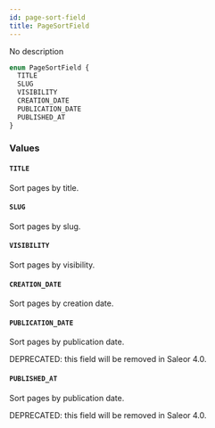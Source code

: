 ```yaml
---
id: page-sort-field
title: PageSortField
---
```



No description

```graphql
enum PageSortField {
  TITLE
  SLUG
  VISIBILITY
  CREATION_DATE
  PUBLICATION_DATE
  PUBLISHED_AT
}
```


### Values

#### `TITLE` 

Sort pages by title.


#### `SLUG` 

Sort pages by slug.


#### `VISIBILITY` 

Sort pages by visibility.


#### `CREATION_DATE` 

Sort pages by creation date.


#### `PUBLICATION_DATE` 

Sort pages by publication date.

DEPRECATED: this field will be removed in Saleor 4.0.


#### `PUBLISHED_AT` 

Sort pages by publication date.

DEPRECATED: this field will be removed in Saleor 4.0.




